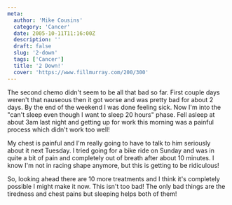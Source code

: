```yaml
---
meta:
  author: 'Mike Cousins'
  category: 'Cancer'
  date: 2005-10-11T11:16:00Z
  description: ''
  draft: false
  slug: '2-down'
  tags: ['Cancer']
  title: '2 Down!'
  cover: 'https://www.fillmurray.com/200/300'
---
```


The second chemo didn't seem to be all that bad so far. First couple days
weren't that nauseous then it got worse and was pretty bad for about 2 days. By
the end of the weekend I was done feeling sick. Now I'm into the "can't sleep
even though I want to sleep 20 hours" phase. Fell asleep at about 3am last night
and getting up for work this morning was a painful process which didn't work too
well!

My chest is painful and I'm really going to have to talk to him seriously about
it next Tuesday. I tried going for a bike ride on Sunday and was in quite a bit
of pain and completely out of breath after about 10 minutes. I know I'm not in
racing shape anymore, but this is getting to be ridiculous!

So, looking ahead there are 10 more treatments and I think it's completely
possible I might make it now. This isn't too bad! The only bad things are the
tiredness and chest pains but sleeping helps both of them!
